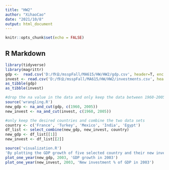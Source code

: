 ---
title: "HW2"
author: "XihaoCao"
date: "2021/10/8"
output: html_document
---

```{r setup, include=FALSE}
knitr::opts_chunk$set(echo = FALSE)
```

## R Markdown

```{r echo=FALSE, results='hide', warning=FALSE, include=FALSE}
library(tidyverse)
library(magrittr)
gdp <-  read.csv('D:/作业/msspFall/MA615/HW/HW2/gdp.csv', header=T, encoding='utf-8')
invest <- read.csv('D:/作业/msspFall/MA615/HW/HW2/investments.csv', header=T, encoding='utf-8')
as_tibble(gdp)
as_tibble(invest)

#drop the na value in the data and only keep the data between 1960-2005
source('wrangling.R')
new_gdp <- na_and_cut(gdp, c(1960, 2005))
new_invest <- na_and_cut(invest, c(1960, 2005))

#only keep the desired countries and combine the two data sets
country <- c('France', 'Turkey', 'Mexico', 'India', 'Egypt')
df_list <- select_combine(new_gdp, new_invest, country)
new_gdp <- df_list[[1]]
new_invest <- df_list[[2]]
```


```{r echo=FALSE, error=FALSE, warning=FALSE}
source('visualization.R')
'By plotting the GDP growth of five selected country and their new investment ratio (% of GDP in 2003), we can notice that there is a positive correlation bewteen the GDP growth and the amount of new investment. However, India had more new investment than Turkey in 2003 but with a lower GDP growth, which shows that the amount of new investment is not the only factor that affects the GDP growth, we should add more variables to explore the relationships. If desired, the user can change the input year, countries list in the original R script to view data of different countires in different year.'
plot_one_year(new_gdp, 2003, 'GDP growth in 2003')
plot_one_year(new_invest, 2003, 'New investment % of GDP in 2003')
```

